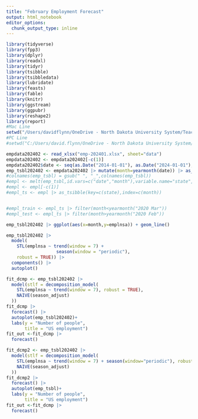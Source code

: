 ```yaml
---
title: "February Employment Forecast"
output: html_notebook
editor_options: 
  chunk_output_type: inline
---
```





```r
library(tidyverse)
library(fpp3)
library(dplyr)
library(readxl)
library(tidyr)
library(tsibble)
library(tsibbledata)
library(lubridate)
library(feasts)
library(fable)
library(knitr)
library(ggstream)
library(ggpubr)
library(reshape2)
library(report)
#Mac Line
setwd("/Users/davidflynn/OneDrive - North Dakota University System/Teaching/Econ 411/Spring 2024/")
#PC Line
#setwd("C:/Users/david.flynn/OneDrive - North Dakota University System/Institute/labor/")
```

```r
empdata202402 <- read_xlsx("emp-202401.xlsx", sheet="data")
empdata202402 <- empdata202402[-c(1)]
empdata202402$date <- seq(as.Date("2014-01-01"), as.Date("2024-01-01"), by="1 month")
emp_tsbl202402 <- empdata202402 |> mutate(month=yearmonth(date)) |> as_tsibble(index=month)
#colnames(emp_tsbl) = gsub(" ", "_",colnames(emp_tsbl))
#empl <- melt(emp_tsbl,id.vars=c("date","month"),variable.name="state",value.name="empl")
#empl <- empl[-c(1)]
#empl_ts <- empl |> as_tsibble(key=c(state),index=c(month))


#empl_train <- empl_ts |> filter(month<yearmonth("2020 Mar"))
#empl_test <- empl_ts |> filter(month>yearmonth("2020 Feb"))
```

```r
emp_tsbl202402 |> ggplot(aes(x=month,y=emplnsa)) + geom_line()
```
```r
emp_tsbl202402 |>
  model(
    STL(emplnsa ~ trend(window = 7) +
                   season(window = "periodic"),
    robust = TRUE)) |>
  components() |>
  autoplot()
```



```r
fit_dcmp <- emp_tsbl202402 |>
  model(stlf = decomposition_model(
    STL(emplnsa ~ trend(window = 7), robust = TRUE),
    NAIVE(season_adjust)
  ))
fit_dcmp |>
  forecast() |>
  autoplot(emp_tsbl202402)+
  labs(y = "Number of people",
       title = "US employment")
fit_out <-fit_dcmp |>
  forecast()
```




```r
fit_dcmp2 <- emp_tsbl202402 |>
  model(stlf = decomposition_model(
    STL(emplnsa ~ trend(window = 7) + season(window="periodic"), robust = TRUE),
    NAIVE(season_adjust)
  ))
fit_dcmp2 |>
  forecast() |>
  autoplot(emp_tsbl)+
  labs(y = "Number of people",
       title = "US employment")
fit_out <-fit_dcmp |>
  forecast()
```